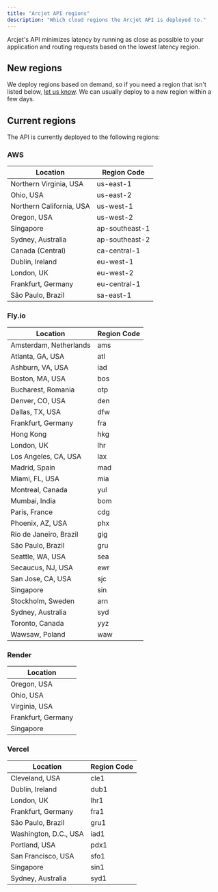 ```yaml
---
title: "Arcjet API regions"
description: "Which cloud regions the Arcjet API is deployed to."
---
```



Arcjet's API minimizes latency by running as close as possible to your
application and routing requests based on the lowest latency region.

## New regions

We deploy regions based on demand, so if you need a region that isn't listed
below, [let us know](/support). We can usually deploy to a new region within a
few days.

## Current regions

The API is currently deployed to the following regions:

### AWS

| Location                 | Region Code    |
| ------------------------ | -------------- |
| Northern Virginia, USA   | us-east-1      |
| Ohio, USA                | us-east-2      |
| Northern California, USA | us-west-1      |
| Oregon, USA              | us-west-2      |
| Singapore                | ap-southeast-1 |
| Sydney, Australia        | ap-southeast-2 |
| Canada (Central)         | ca-central-1   |
| Dublin, Ireland          | eu-west-1      |
| London, UK               | eu-west-2      |
| Frankfurt, Germany       | eu-central-1   |
| São Paulo, Brazil        | sa-east-1      |

### Fly.io

| Location               | Region Code |
| ---------------------- | ----------- |
| Amsterdam, Netherlands | ams         |
| Atlanta, GA, USA       | atl         |
| Ashburn, VA, USA       | iad         |
| Boston, MA, USA        | bos         |
| Bucharest, Romania     | otp         |
| Denver, CO, USA        | den         |
| Dallas, TX, USA        | dfw         |
| Frankfurt, Germany     | fra         |
| Hong Kong              | hkg         |
| London, UK             | lhr         |
| Los Angeles, CA, USA   | lax         |
| Madrid, Spain          | mad         |
| Miami, FL, USA         | mia         |
| Montreal, Canada       | yul         |
| Mumbai, India          | bom         |
| Paris, France          | cdg         |
| Phoenix, AZ, USA       | phx         |
| Rio de Janeiro, Brazil | gig         |
| São Paulo, Brazil      | gru         |
| Seattle, WA, USA       | sea         |
| Secaucus, NJ, USA      | ewr         |
| San Jose, CA, USA      | sjc         |
| Singapore              | sin         |
| Stockholm, Sweden      | arn         |
| Sydney, Australia      | syd         |
| Toronto, Canada        | yyz         |
| Wawsaw, Poland         | waw         |

### Render

| Location           |
| ------------------ |
| Oregon, USA        |
| Ohio, USA          |
| Virginia, USA      |
| Frankfurt, Germany |
| Singapore          |

### Vercel

| Location              | Region Code |
| --------------------- | ----------- |
| Cleveland, USA        | cle1        |
| Dublin, Ireland       | dub1        |
| London, UK            | lhr1        |
| Frankfurt, Germany    | fra1        |
| São Paulo, Brazil     | gru1        |
| Washington, D.C., USA | iad1        |
| Portland, USA         | pdx1        |
| San Francisco, USA    | sfo1        |
| Singapore             | sin1        |
| Sydney, Australia     | syd1        |

<Comments />
